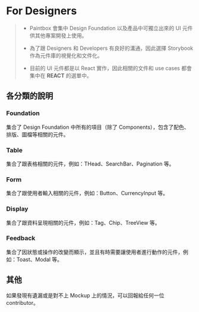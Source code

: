
<Meta title="Guides/For Designers" />

# For Designers

>- Paintbox 會集中 Design Foundation 以及產品中可獨立出來的 UI 元件供其他專案開發上使用。
>
>- 為了跟 Designers 和 Developers 有良好的溝通，因此選擇 Storybook 作為元件庫的視覺化和文件化。
>
>- 目前的 UI 元件都是以 React 實作，因此相關的文件和 use cases 都會集中在 **REACT** 的選單中。

## 各分類的說明

### Foundation

集合了 Design Foundation 中所有的項目（除了 Components），包含了配色、排版、圖檔等相關的元件。

### Table

集合了跟表格相關的元件，例如：THead、SearchBar、Pagination 等。

### Form

集合了跟使用者輸入相關的元件，例如：Button、CurrencyInput 等。

### Display

集合了跟資料呈現相關的元件，例如：Tag、Chip、TreeView 等。

### Feedback

集合了因狀態或操作的改變而顯示，並且有時需要讓使用者進行動作的元件，例如：Toast、Modal 等。

## 其他

如果發現有遺漏或是對不上 Mockup 上的情況，可以回報給任何一位 contributor。